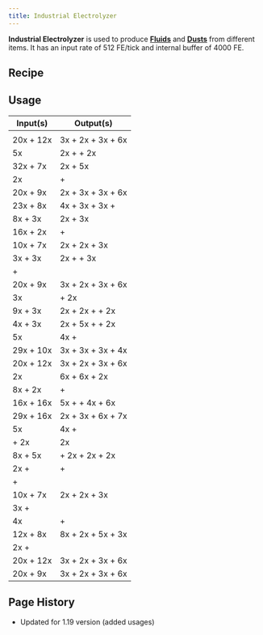```yaml
---
title: Industrial Electrolyzer
---
```


<ItemImage
  file="industrial_electrolyzer"
  alt="Industrial Electrolyzer"
  size="200"
/>

**Industrial Electrolyzer** is used to produce **[Fluids](/docs/items/fluids)** and **[Dusts](/docs/items/dusts)** from different items. It has an input rate of 512 FE/tick and internal buffer of 4000 FE.

## Recipe

<CraftingTable recipe="input techreborn:iron_plate techreborn:extractor techreborn:iron_plate input techreborn:advanced_circuit techreborn:advanced_machine_frame techreborn:advanced_circuit input techreborn:iron_plate techreborn:extractor techreborn:iron_plate output techreborn:industrial_electrolyzer" />

## Usage

| Input(s)                                                                                       | Output(s)                                                                                                                                                                                                 |
| ---------------------------------------------------------------------------------------------- | --------------------------------------------------------------------------------------------------------------------------------------------------------------------------------------------------------- |
| <McItem slug="techreborn:water_cell" />                                                        | <McItem slug="techreborn:electrolyzed_water_cell" />                                                                                                                                                      |
| 20x <McItem slug="techreborn:uvarovite_dust" /> + 12x <McItem slug="techreborn:empty_cell" />  | 3x <McItem slug="techreborn:calcium_cell" /> + 2x <McItem slug="techreborn:chrome_dust" /> + 3x <McItem slug="techreborn:silicon_cell" /> + 6x <McItem slug="techreborn:compressed_air_cell" />           |
| 5x <McItem slug="techreborn:sulfuric_acid_cell" />                                             | 2x <McItem slug="techreborn:hydrogen_cell" /> + <McItem slug="techreborn:sulfur_cell" /> + 2x <McItem slug="techreborn:compressed_air_cell" />                                                            |
| 32x <McItem slug="minecraft:sugar" /> + 7x <McItem slug="techreborn:empty_cell" />             | 2x <McItem slug="techreborn:carbon_cell" /> + 5x <McItem slug="techreborn:water_cell" />                                                                                                                  |
| 2x <McItem slug="techreborn:sphalerite_dust" />                                                | <McItem slug="techreborn:zinc_dust" /> + <McItem slug="techreborn:sulfur_dust" />                                                                                                                         |
| 20x <McItem slug="techreborn:spessartine_dust" /> + 9x <McItem slug="techreborn:empty_cell" /> | 2x <McItem slug="techreborn:aluminum_dust" /> + 3x <McItem slug="techreborn:manganese_dust" /> + 3x <McItem slug="techreborn:silicon_cell" /> + 6x <McItem slug="techreborn:compressed_air_cell" />       |
| 23x<McItem slug="techreborn:sodalite_dust"/> + 8x<McItem slug="techreborn:empty_cell"/>        | 4x<McItem slug="techreborn:sodium_cell"/> + 3x<McItem slug="techreborn:aluminum_dust"/> + 3x<McItem slug="techreborn:silicon_cell"/> + <McItem slug="techreborn:chlorite_cell"/>                          |
| 8x<McItem slug="techreborn:sapphire_dust"/> + 3x<McItem slug="techreborn:empty_cell"/>         | 2x<McItem slug="techreborn:aluminum_dust"/> + 3x<McItem slug="techreborn:compressed_air_cell"/>                                                                                                           |
| 16x<McItem slug="minecraft:sand"/> + 2x<McItem slug="techreborn:empty_cell"/>                  | <McItem slug="techreborn:silicon_cell"/> + <McItem slug="techreborn:compressed_air_cell"/>                                                                                                                |
| 10x<McItem slug="techreborn:saltpeter_dust"/> + 7x<McItem slug="techreborn:empty_cell"/>       | 2x<McItem slug="techreborn:potassium_cell"/> + 2x<McItem slug="techreborn:nitrogen_cell"/> + 3x<McItem slug="techreborn:compressed_air_cell"/>                                                            |
| 3x<McItem slug="techreborn:ruby_dust"/> + 3x<McItem slug="techreborn:empty_cell"/>             | 2x<McItem slug="techreborn:aluminum_dust"/> + <McItem slug="techreborn:chrome_dust"/> + 3x<McItem slug="techreborn:compressed_air_cell"/>                                                                 |
| <McItem slug="techreborn:raw_tungsten"/> + <McItem slug="techreborn:empty_cell"/>              | <McItem slug="techreborn:wolframium_cell"/>                                                                                                                                                               |
| 20x<McItem slug="techreborn:pyrope_dust"/> + 9x<McItem slug="techreborn:empty_cell"/>          | 3x<McItem slug="techreborn:magnesium_dust"/> + 2x<McItem slug="techreborn:aluminum_dust"/> + 3x<McItem slug="techreborn:silicon_cell"/> + 6x<McItem slug="techreborn:compressed_air_cell"/>               |
| 3x<McItem slug="techreborn:pyrite_dust"/>                                                      | <McItem slug="minecraft:raw_Iron"/> + 2x<McItem slug="techreborn:sulfur_dust"/>                                                                                                                           |
| 9x<McItem slug="techreborn:peridot_dust"/> + 3x<McItem slug="techreborn:empty_cell"/>          | 2x<McItem slug="techreborn:magnesium_dust"/> + 2x<McItem slug="minecraft:raw_Iron"/> + <McItem slug="techreborn:silicon_cell"/> + 2x<McItem slug="techreborn:compressed_air_cell"/>                       |
| 4x<McItem slug="techreborn:obsidian_dust"/> + 3x<McItem slug="techreborn:empty_cell"/>         | 2x<McItem slug="techreborn:small_pile_of_magnesium_dust"/> + 5x<McItem slug="techreborn:iron_nugget"/> + <McItem slug="techreborn:silicon_cell"/> + 2x<McItem slug="techreborn:compressed_air_cell"/>     |
| 5x<McItem slug="techreborn:methane_cell"/>                                                     | 4x<McItem slug="techreborn:hydrogen_cell"/> + <McItem slug="techreborn:carbon_cell"/>                                                                                                                     |
| 29x<McItem slug="techreborn:lazurite_dust"/> + 10x<McItem slug="techreborn:empty_cell"/>       | 3x<McItem slug="techreborn:aluminum_dust"/> + 3x<McItem slug="techreborn:silicon_cell"/> + 3x<McItem slug="techreborn:calcium_cell"/> + 4x<McItem slug="techreborn:sodium_cell"/>                         |
| 20x<McItem slug="techreborn:grossular_dust"/> + 12x<McItem slug="techreborn:empty_cell"/>      | 3x<McItem slug="techreborn:calcium_cell"/> + 2x<McItem slug="techreborn:aluminum_dust"/> + 3x<McItem slug="techreborn:silicon_cell"/> + 6x<McItem slug="techreborn:compressed_air_cell"/>                 |
| 2x<McItem slug="techreborn:galena_dust"/>                                                      | 6x<McItem slug="techreborn:silver_nugget"/> + 6x<McItem slug="techreborn:lead_nugget"/> + 2x<McItem slug="techreborn:small_pile_of_sulfur_dust"/>                                                         |
| 8x<McItem slug="techreborn:flint_dust"/> + 2x<McItem slug="techreborn:empty_cell"/>            | <McItem slug="techreborn:silicon_cell"/> + <McItem slug="techreborn:compressed_air_cell"/>                                                                                                                |
| 16x<McItem slug="techreborn:ender_pearl_dust"/> + 16x<McItem slug="techreborn:empty_cell"/>    | 5x<McItem slug="techreborn:nitrogen_cell"/> + <McItem slug="techreborn:beryllium_cell"/> + 4x<McItem slug="techreborn:potassium_cell"/> + 6x<McItem slug="techreborn:chlorite_cell"/>                     |
| 29x<McItem slug="techreborn:emerald_dust"/> + 16x<McItem slug="techreborn:empty_cell"/>        | 2x<McItem slug="techreborn:aluminium_dust"/> + 3x<McItem slug="techreborn:beryllium_cell"/> + 6x<McItem slug="techreborn:silicon_cell"/> + 7x<McItem slug="techreborn:compressed_air_cell"/>              |
| 5x<McItem slug="techreborn:electrolyzed_water_cell"/>                                          | 4x<McItem slug="techreborn:hydrogen_cell"/> + <McItem slug="techreborn:compressed_air_cell"/>                                                                                                             |
| <McItem slug="techreborn:coal_dust"/> + 2x<McItem slug="techreborn:empty_cell"/>               | 2x<McItem slug="techreborn:carbon_cell"/>                                                                                                                                                                 |
| 8x<McItem slug="techreborn:clay_dust"/> + 5x<McItem slug="techreborn:empty_cell"/>             | <McItem slug="techreborn:lithium_cell"/> + 2x<McItem slug="techreborn:silicon_cell"/> + 2x<McItem slug="techreborn:sodium_cell"/> + 2x<McItem slug="techreborn:aluminum_dust"/>                           |
| 2x<McItem slug="techreborn:cinnabar_dust"/> + <McItem slug="techreborn:empty_cell"/>           | <McItem slug="techreborn:mercury_cell"/> + <McItem slug="techreborn:sulfur_dust"/>                                                                                                                        |
| <McItem slug="techreborn:charcoal_dust"/> + <McItem slug="techreborn:empty_cell"/>             | <McItem slug="techreborn:carbon_cell"/>                                                                                                                                                                   |
| 10x<McItem slug="techreborn:calcite_dust"/> + 7x<McItem slug="techreborn:empty_cell"/>         | 2x<McItem slug="techreborn:calcium_cell"/> + 2x<McItem slug="techreborn:carbon_cell"/> + 3x<McItem slug="techreborn:compressed_air_cell"/>                                                                |
| 3x <McItem slug="minecraft:bonemeal"/> + <McItem slug="techreborn:empty_cell"/>                | <McItem slug="techreborn:calcium_cell"/>                                                                                                                                                                  |
| 4x<McItem slug="minecraft:blaze_powder"/>                                                      | <McItem slug="techreborn:dark_ashes"/> + <McItem slug="techreborn:sulfur_dust"/>                                                                                                                          |
| 12x<McItem slug="techreborn:bauxite_dust"/> + 8x<McItem slug="techreborn:empty_cell"/>         | 8x<McItem slug="techreborn:aluminum_dust"/> + 2x<McItem slug="techreborn:small_pile_of_titanium_dust"/> + 5x<McItem slug="techreborn:hydrogen_cell"/> + 3x<McItem slug="techreborn:compressed_air_cell"/> |
| 2x<McItem slug="techreborn:ashes"/> + <McItem slug="techreborn:empty_cell"/>                   | <McItem slug="techreborn:carbon_fiber_cell"/>                                                                                                                                                             |
| 20x<McItem slug="techreborn:andradite_dust"/> + 12x<McItem slug="techreborn:empty_cell"/>      | 3x<McItem slug="techreborn:calcium_cell"/> + 2x<McItem slug="minecraft:raw_Iron"/> + 3x<McItem slug="techreborn:silicon_cell"/> + 6x<McItem slug="techreborn:compressed_air_cell"/>                       |
| 20x<McItem slug="techreborn:almandine_dust"/> + 9x<McItem slug="techreborn:empty_cell"/>       | 3x<McItem slug="minecraft:raw_iron"/> + 2x<McItem slug="techreborn:aluminum_dust"/> + 3x<McItem slug="techreborn:silicon_cell"/> + 6x<McItem slug="techreborn:compressed_air_cell"/>                      |

## Page History

- Updated for 1.19 version (added usages)
